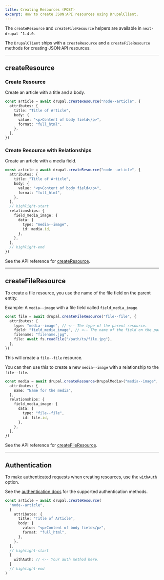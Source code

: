 ```yaml
---
title: Creating Resources (POST)
excerpt: How to create JSON:API resources using DrupalClient.
---
```


<Callout icon="⚠️">

The `createResource` and `createFileResource` helpers are available in `next-drupal ^1.4.0`.

</Callout>

The `DrupalClient` ships with a `createResource` and a `createFileResource` methods for creating JSON:API resources.

---

## createResource

### Create Resource

Create an article with a title and a body.

```ts
const article = await drupal.createResource("node--article", {
  attributes: {
    title: "Title of Article",
    body: {
      value: "<p>Content of body field</p>",
      format: "full_html",
    },
  },
})
```

### Create Resource with Relationships

Create an article with a media field.

```ts
const article = await drupal.createResource("node--article", {
  attributes: {
    title: "Title of Article",
    body: {
      value: "<p>Content of body field</p>",
      format: "full_html",
    },
  },
  // highlight-start
  relationships: {
    field_media_image: {
      data: {
        type: "media--image",
        id: media.id,
      },
    },
  },
  // highlight-end
})
```

See the API reference for [createResource](/docs/reference/createresource).

---

## createFileResource

To create a file resource, you use the name of the file field on the parent entity.

Example: A `media--image` with a file field called `field_media_image`.

```ts
const file = await drupal.createFileResource("file--file", {
  attributes: {
    type: "media--image", // <-- The type of the parent resource.
    field: "field_media_image", // <-- The name of the field on the parent resource.
    filename: "filename.jpg",
    file: await fs.readFile("/path/to/file.jpg"),
  },
})
```

This will create a `file--file` resource.

You can then use this to create a new `media--image` with a relationship to the `file--file`.

```ts
const media = await drupal.createResource<DrupalMedia>("media--image", {
  attributes: {
    name: "Name for the media",
  },
  relationships: {
    field_media_image: {
      data: {
        type: "file--file",
        id: file.id,
      },
    },
  },
})
```

See the API reference for [createFileResource](/docs/reference/createfileresource).

---

## Authentication

To make authenticated requests when creating resources, use the `withAuth` option.

See the [authentication docs](/docs/authentication) for the supported authentication methods.

```ts
const article = await drupal.createResource(
  "node--article",
  {
    attributes: {
      title: "Title of Article",
      body: {
        value: "<p>Content of body field</p>",
        format: "full_html",
      },
    },
  },
  // highlight-start
  {
    withAuth: // <-- Your auth method here.
  }
  // highlight-end
)
```
